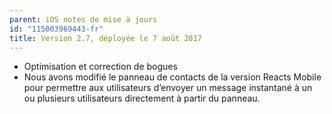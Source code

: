 ```yaml
---
parent: iOS notes de mise à jours
id: "115003969443-fr"
title: Version 2.7, déployée le 7 août 2017
---
```

*   Optimisation et correction de bogues
*   Nous avons modifié le panneau de contacts de la version Reacts Mobile pour permettre aux utilisateurs d’envoyer un message instantané à un ou plusieurs utilisateurs directement à partir du panneau.
